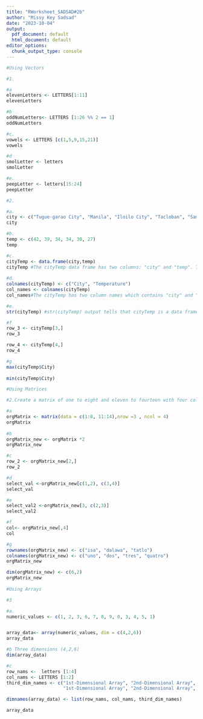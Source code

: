 ```yaml
---
title: "RWorksheet_SADSAD#2b"
author: "Missy Key Sadsad"
date: "2023-10-04"
output:
  pdf_document: default
  html_document: default
editor_options: 
  chunk_output_type: console
---
```


```r
#Using Vectors

#1.  

#a
elevenLetters <- LETTERS[1:11]
elevenLetters

#b 
oddNumLetters<- LETTERS [1:26 %% 2 == 1]
oddNumLetters

#c. 
vowels <- LETTERS [c(1,5,9,15,21)] 
vowels

#d
smolLetter <- letters
smolLetter

#e. 
peepLetter <- letters[15:24]
peepLetter

#2. 

#a. 
city <- c("Tugue-garao City", "Manila", "Iloilo City", "Tacloban", "Samal Island", "Davao City")
city

#b. 
temp <- c(42, 39, 34, 34, 30, 27)
temp 

#c. 
cityTemp <- data.frame(city,temp)
cityTemp #The cityTemp data frame has two columns: "city" and "temp". The "city" column contains the city names,                      #and the "temp" column contains the corresponding temperature values.
 
#d.
colnames(cityTemp) <- c("City", "Temperature")
col_names <- colnames(cityTemp) 
col_names#The cityTemp has two column names which contains "city" and "temperature", and                                              #the result is that the two column names was change into "City" and "Temperature".

#e. 
str(cityTemp) #str(cityTemp) output tells that cityTemp is a data frame with two columns:"City" and "Temperature",                    #and it provides information about the data types contained in each column.

#f  
row_3 <- cityTemp[3,]
row_3   

row_4 <- cityTemp[4,]
row_4  

#g
max(cityTemp$City) 
  
min(cityTemp$City) 

#Using Matrices

#2.Create a matrix of one to eight and eleven to fourteen with four columns and three rows.

#a
orgMatrix <- matrix(data = c(1:8, 11:14),nrow =3 , ncol = 4)
orgMatrix
 
#b
orgMatrix_new <- orgMatrix *2
orgMatrix_new

#c
row_2 <- orgMatrix_new[2,]
row_2  

#d
select_val <-orgMatrix_new[c(1,2), c(3,4)] 
select_val  

#e 
select_val2 <-orgMatrix_new[3, c(2,3)]
select_val2  

#f
col<- orgMatrix_new[,4]
col 

#g
rownames(orgMatrix_new) <- c("isa", "dalawa", "tatlo")
colnames(orgMatrix_new) <- c("uno", "dos", "tres", "quatro")
orgMatrix_new

dim(orgMatrix_new) <- c(6,2)
orgMatrix_new
 
#Using Arrays

#3

#a.
numeric_values <- c(1, 2, 3, 6, 7, 8, 9, 0, 3, 4, 5, 1)


array_data<- array(numeric_values, dim = c(4,2,6))
array_data

#b Three dimensions (4,2,6)
dim(array_data)

#c
row_nams <-  letters [1:4]
col_nams <- LETTERS [1:2]
third_dim_names <- c("1st-Dimensional Array", "2nd-Dimensional Array", "3rd-Dimensional Array",
                     "1st-Dimensional Array", "2nd-Dimensional Array", "3rd-Dimensional Array")

dimnames(array_data) <- list(row_nams, col_nams, third_dim_names)

array_data
  
```
  